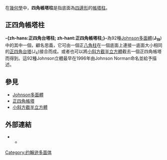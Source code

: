{{noteTA
|T=zh-hans:四角台塔柱; zh-hant:四角帳塔柱;
|1=zh-hans:四角台塔柱; zh-hant:四角帳塔柱;
|2=zh-hans:四角台塔; zh-hant:四角帳塔;
}}
{{Polyhedronbox
| name = 四角帳塔柱
| polyhedron = 四角帳塔柱
| imagename = elongated_square_cupola.png
| rotating = elongated_square_cupola.png
| rinfo = (點選檢視旋轉模型)
| Type = [[Johnson多面體|Johnson多面體]] <br/> [[正三角帳塔柱|J<sub>18</sub>]] - '''J<sub>19</sub>''' - [[正五角帳塔柱|J<sub>20</sub>]]
| Coxeter_diagram =
| Face = 18
| Edge = 36
| Vertice = 20
| Face_type = [[三角形|三角形]]×4 <br> [[正方形|正方形]]×13 <br> [[八邊形|八邊形]]×1
| Vertice_type = 
| Vertice_configuration = 8(4<sup>2</sup>.8)<br>4+8(3.4<sup>3</sup>)
| Schläfli = 
| Wythoff = 
| Face_configuration = 
| Conway = 
| Symmetry_group = ''C''<sub>4v</sub> 
| Index_references = 
| dual =  [[四角半偏方面體柱錐|四角半偏方面體柱錐]]
| Rotation_group = [[C4v群|C<sub>4v</sub>群]]
| Dihedral_angle = 
| Properties = [[凸集|凸多面體]]
| 3d_image = 
| vfigimage = 
| dual_image = Dual elongated square cupola.png
| net_image = Johnson solid 19 net.png
}}
在[[幾何學|幾何學]]中，'''四角帳塔柱'''是指底面為[[四邊形|四邊形]]的[[帳塔柱|帳塔柱]]。

== 正四角帳塔柱 ==
'''-{zh-hans:正四角台塔柱; zh-hant:正四角帳塔柱;}-'''為92種[[Johnson多面體|Johnson多面體]]('''J<sub>19</sub>''')中的其中一個，顧名思義，它可由一個正[[八角柱|八角柱]]在一個底面上連接一底面大小相同的[[正四角台塔|正四角台塔]](J<sub>4</sub>)接合而成。或者也可以將[[小斜方截半立方體|小斜方截半立方體]]截去一個正四角帳塔而得到。這92種Johnson立體最早在1996年由Johnson Norman命名並給予描述。

==參見==
*[[Johnson多面體|Johnson多面體]]
*[[正四角帳塔|正四角帳塔]]
*[[小斜方截半立方體|小斜方截半立方體]]

==外部連結==
* {{mathworld | urlname = JohnsonSolid | title = Johnson solid}}
** {{mathworld | urlname =ElongatedTriangularCupola| title =Elongated square cupola}}

{{多面體小作品}}
[[Category:约翰逊多面体|Category:约翰逊多面体]]